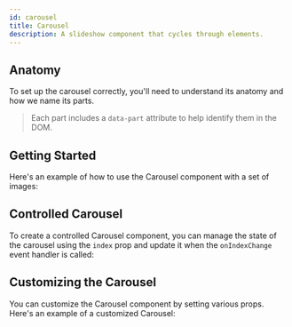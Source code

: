 ```yaml
---
id: carousel
title: Carousel
description: A slideshow component that cycles through elements.
---
```



<ComponentPreview />

## Anatomy

To set up the carousel correctly, you'll need to understand its anatomy and how
we name its parts.

> Each part includes a `data-part` attribute to help identify them in the DOM.

<Anatomy id="carousel" />

## Getting Started

Here's an example of how to use the Carousel component with a set of images:

<Story id="Basic" />

## Controlled Carousel

To create a controlled Carousel component, you can manage the state of the
carousel using the `index` prop and update it when the `onIndexChange` event
handler is called:

<Story id="Controlled" />

## Customizing the Carousel

You can customize the Carousel component by setting various props. Here's an
example of a customized Carousel:

<Story id="Customized" />
